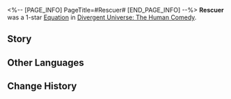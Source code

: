 <%-- [PAGE_INFO]
PageTitle=#Rescuer#
[END_PAGE_INFO] --%>
{{Removed|Equation}}
{{Equation Infobox
|period   = The Human Comedy
|rarity   = 1
|path1    = Nihility*3
|path2    = Destruction*2
|effect   = When enemy targets take Toughness-Reducing DMG during an attack, they have a {{Color|h|100%}} base chance of being afflicted with Burn and receiving Fire DMG equal to {{Color|h|120%}} {{Extra Effect|base DMG|61000500}} at the start of their turn for {{Color|h|2}} turn(s).
|mentions = 
}}
'''Rescuer''' was a 1-star [[Divergent Universe: The Human Comedy/Equations|Equation]] in [[Divergent Universe: The Human Comedy]].

==Story==
{{Description|You see that your every move is being predicted with flawless precision. You understand that everything you do is no more than a fixed trajectory. The silhouette of Nihility envelops you. You may struggle or accept it, but they will all eventually annihilate in a pre-written storybook.<br /><br />Will you accept this? All you have to do is forget, and spend the rest of your life in uncaring bliss. No! You must fight back! You must raise a battle cry! You must raise the flag of rebellion against this tragic universe and save the people from the prewritten conclusion. Massacre. Destruction. You point the mouth of the cannon at the ones you love the most. No hesitation. No suffering. Just close your eyes for a second and you can help them escape this world where life is worse than death. However, you must still bear the torture of staying alive, as there are many more that wait for Destruction's salvation.}}
<!--
==Gameplay Notes==
* 
-->
==Other Languages==
{{Other Languages
|en   = Rescuer
|zhs  = 救难者
|zht  = 救難者
|ja   = {{Rubi|救助者|きゅうじょしゃ}}
|ko   = 구조자
|es   = Salvador
|fr   = Sauveur
|ru   = Спасатель
|th   = ผู้กอบกู้
|vi   = Người Cứu Nạn
|de   = Retter
|id   = Rescuer
|pt   = Livrador
}}

==Change History==
{{Change History|2.5}}
